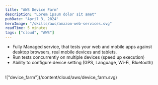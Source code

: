 ```yaml
---
title: "AWS Device Farm"
description: "Lorem ipsum dolor sit amet"
pubDate: "April 3, 2024"
heroImage: "/skills/aws/amazon-web-services.svg"
readTime: 5 minutes
tags: ["cloud", "AWS"]
---
```



- Fully Managed service, that tests your web and mobile apps against desktop browsers, real mobile devices and tablets.
- Run tests concurrently on multiple devices (speed up execution)
- Ability to configure device setting (GPS, Language, Wi-Fi, Bluetooth)


<br />
!["device_farm"](/content/cloud/aws/device_farm.svg)
<br />
